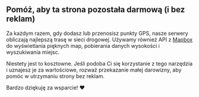 <script>
</script>

## <HeartHandshake size="18" class="mr-1 inline-block align-baseline" /> Pomóż, aby ta strona pozostała darmową (i bez reklam)

Za każdym razem, gdy dodasz lub przenosisz punkty GPS, nasze serwery obliczają najlepszą trasę w sieci drogowej.
Używamy również API z <a href="https://mapbox.com" target="_blank">Mapbox</a> do wyświetlania pięknych map, pobierania danych wysokości i wyszukiwania miejsc.

Niestety jest to kosztowne.
Jeśli podoba Ci się korzystanie z tego narzędzia i uznajesz je za wartościowe, rozważ przekazanie małej darowizny, aby pomóc w utrzymaniu strony bez reklam.

Bardzo dziękuję za wsparcie! ❤️

